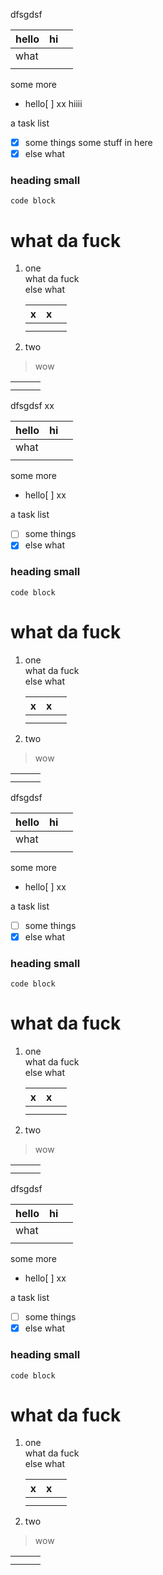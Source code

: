 dfsgdsf

| hello | hi  |     |
| ----- | --- | --- |
| what  |     |     |
|       |     |     |

some more

- hello\[ \] xx hiiii

a task list

- [x] some things some stuff in here
- [x] else what

### heading small

```
code block
```

# what da fuck

1. one\
   what da fuck\
   else what

   | x   | x   |     |
   | --- | --- | --- |
   |     |     |     |
   |     |     |     |
2. two

> wow

|     |     |     |
| --- | --- | --- |
|     |     |     |
|     |     |     |

dfsgdsf xx

| hello | hi  |     |
| ----- | --- | --- |
| what  |     |     |
|       |     |     |

some more

- hello\[ \] xx

a task list

- [ ] some things
- [x] else what

### heading small

```
code block
```

# what da fuck

1. one\
   what da fuck\
   else what

   | x   | x   |     |
   | --- | --- | --- |
   |     |     |     |
   |     |     |     |
2. two

> wow

|     |     |     |
| --- | --- | --- |
|     |     |     |
|     |     |     |

dfsgdsf

| hello | hi  |     |
| ----- | --- | --- |
| what  |     |     |
|       |     |     |

some more

- hello\[ \] xx

a task list

- [ ] some things
- [x] else what

### heading small

```
code block
```

# what da fuck

1. one\
   what da fuck\
   else what

   | x   | x   |     |
   | --- | --- | --- |
   |     |     |     |
   |     |     |     |
2. two

> wow

|     |     |     |
| --- | --- | --- |
|     |     |     |
|     |     |     |

dfsgdsf

| hello | hi  |     |
| ----- | --- | --- |
| what  |     |     |
|       |     |     |

some more

- hello\[ \] xx

a task list

- [ ] some things
- [x] else what

### heading small

```
code block
```

# what da fuck

1. one\
   what da fuck\
   else what

   | x   | x   |     |
   | --- | --- | --- |
   |     |     |     |
   |     |     |     |
2. two

> wow

|     |     |     |
| --- | --- | --- |
|     |     |     |
|     |     |     |
